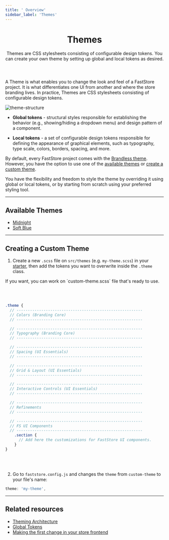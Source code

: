 ```yaml
---
title: ' Overview'
sidebar_label: 'Themes'
---
```


<header className="hero">

# Themes

Themes are CSS stylesheets consisting of configurable design tokens. You can create your own theme by setting up global and local tokens as desired.

</header>

A Theme is what enables you to change the look and feel of a FastStore project. It is what differentiates one UI from another and where the store branding lives. In practice, Themes are CSS stylesheets consisting of configurable design tokens.

![theme-structure](https://vtexhelp.vtexassets.com/assets/docs/src/theme___a7a122b4ca42955e79c8db8083b092f8.png)

- **Global tokens** - structural styles responsible for establishing the behavior (e.g., showing/hiding a dropdown menu) and design pattern of a component.

- **Local tokens** - a set of configurable design tokens responsible for defining the appearance of graphical elements, such as typography, type scale, colors, borders, spacing, and more.

By default, every FastStore project comes with the [Brandless theme](/docs/brandless). However, you have the option to use one of the [available themes](#available-themes) or [create a custom theme](#creating-a-custom-theme).


<Callout type="info" emoji="ℹ️">
  You have the flexibility and freedom to style the theme by overriding it using global or local tokens, or by starting from scratch using your preferred styling tool.
</Callout>

---

## Available Themes

- [Midnight](/docs/themes/midnight)
- [Soft Blue](/docs/themes/soft-blue)

---

## Creating a Custom Theme

1. Create a new `.scss` file on `src/themes` (e.g. `my-theme.scss`) in your [starter](https://github.com/vtex-sites/starter.store), then add the tokens you want to overwrite inside the `.theme` class.

<Callout type="info" emoji="ℹ️">
  If you want, you can work on `custom-theme.scss` file that's ready to use.
</Callout>

<br></br>

```scss filename="src/themes/my-theme.scss"
.theme {
  // --------------------------------------------------------
  // Colors (Branding Core)
  // --------------------------------------------------------

  // --------------------------------------------------------
  // Typography (Branding Core)
  // --------------------------------------------------------

  // --------------------------------------------------------
  // Spacing (UI Essentials)
  // --------------------------------------------------------

  // --------------------------------------------------------
  // Grid & Layout (UI Essentials)
  // --------------------------------------------------------

  // --------------------------------------------------------
  // Interactive Controls (UI Essentials)
  // --------------------------------------------------------

  // --------------------------------------------------------
  // Refinements
  // --------------------------------------------------------

  // --------------------------------------------------------
  // FS UI Components
  // --------------------------------------------------------
    .section {
      // Add here the customizations for FastStore UI components.
    }
}
```
<br></br>

2. Go to `faststore.config.js` and changes the `theme` from `custom-theme` to your file's name:

```js filename="faststore.config.js"
theme: 'my-theme',
```
---

 ## Related resources

 - [Theming Architecture](/docs/brandless#theming-architecture)
 - [Global Tokens](/docs/global-tokens/overview)
 - [Making the first change in your store frontend](/docs/getting-started/2-setting-up-the-project#step-3-making-the-first-change-in-your-store-frontend)
